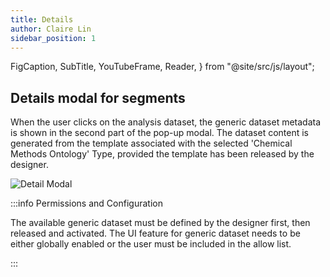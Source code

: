 ```yaml
---
title: Details
author: Claire Lin
sidebar_position: 1
---
```


  FigCaption,
  SubTitle,
  YouTubeFrame,
  Reader,
} from "@site/src/js/layout";

<SubTitle text="The detail modal displays the primary content of the dataset metadata." />
<Reader text="User" />

## Details modal for segments

When the user clicks on the analysis dataset, the generic dataset metadata is shown in the second part of the pop-up modal. The dataset content is generated from the template associated with the selected 'Chemical Methods Ontology' Type, provided the template has been released by the designer.

![Detail Modal](/img/labimotion/dataset-detail-modal.png)

:::info Permissions and Configuration

The available generic dataset must be defined by the designer first, then released and activated. The UI feature for generic dataset needs to be either globally enabled or the user must be included in the allow list.

:::
